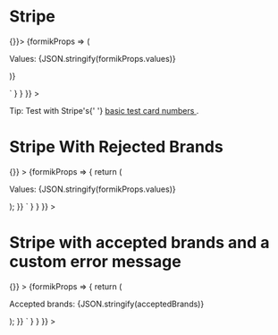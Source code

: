 

<Meta title="Stripe" component={StripeCardInput} />

# Stripe

<Canvas>
  <Story
    name="Stripe Card Input"
    parameters={{
      docs: {
        source: {
          code: dedent`
          <StripeFormWrapper STRIPE_KEY={process.env.STORYBOOK_STRIPE_KEY}>
            <Form initialValues={{ 'stripe-input': undefined }} onSubmit={() => {}}>
              {formikProps => (
                <div className="stripe-story">
                  <p>Values: {JSON.stringify(formikProps.values)}</p>
                  <StripeCardInput name="stripe-input" />
                </div>
              )}
            </Form>
          </StripeFormWrapper>`
        }
      }
    }}
  >
    <StripeExample1 />
    <p className="lc-mt-16">
      Tip: Test with Stripe's{' '}
      <a href="https://stripe.com/docs/testing#cards" target="_blank">
        basic test card numbers
      </a>
      .
    </p>
  </Story>
  <ArgsTable of={StripeCardInput} />
</Canvas>

# Stripe With Rejected Brands

<Canvas>
  <Story
    name="Stripe Card Input with Rejected Brands"
    parameters={{
      docs: {
        source: {
          code: dedent`
          <StripeFormWrapper
            initialValues={{ 'stripe-input': undefined }}
            STRIPE_KEY={process.env.STORYBOOK_STRIPE_KEY}
            onSubmit={() => {}}
          >
            {formikProps => {
              return (
                <div className="stripe-story">
                  <p>Values: {JSON.stringify(formikProps.values)}</p>
                  <StripeCardInput
                    label="Stripe Input"
                    name="stripe-input"
                    rejectedBrands={['discover', 'diners', 'jcb', 'unionpay']}
                  />
                </div>
              );
            }}
          </StripeFormWrapper>`
        }
      }
    }}
  >
    <StripeExampleRejectedBrands />
  </Story>
</Canvas>

# Stripe with accepted brands and a custom error message

<Canvas>
  <Story
    name="Stripe Card Input with accepted brands and a custom error message"
    parameters={{
      docs: {
        source: {
          code: dedent`
          <StripeFormWrapper
            initialValues={{ 'stripe-input': undefined }}
            STRIPE_KEY={process.env.STORYBOOK_STRIPE_KEY}
            onSubmit={() => {}}
          >
            {formikProps => {
              return (
                <div className="stripe-story">
                  <p className="lc-mb-16">Accepted brands: {JSON.stringify(acceptedBrands)}</p>
                  <StripeCardInput
                    label="Stripe Input"
                    name="stripe-input"
                    acceptedBrands={acceptedBrands as StripeCardBrands[]}
                  />
                </div>
              );
            }}
          </StripeFormWrapper>`
        }
      }
    }}
  >
    <StripeExampleAcceptedBrands />
  </Story>
</Canvas>
